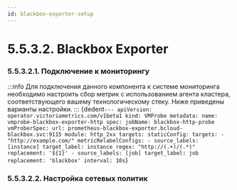 ```yaml
---
id: blackbox-exporter-setup
---
```



# 5.5.3.2. Blackbox Exporter

### 5.5.3.2.1. Подключение к мониторингу
:::info
Для подключения данного компонента к системе мониторинга необходимо настроить сбор метрик с использованием агента кластера, соответствующего вашему технологическому стеку. Ниже приведены варианты настройки.
:::
<Tabs>
    <TabItem value='VictoriaMetrics'>
        <CodeBlock language="bash">
          {dedent`
            ---
            apiVersion: operator.victoriametrics.com/v1beta1
            kind: VMProbe
            metadata:
              name: vmprobe-blackbox-exporter-http
            spec:
              jobName: blackbox-http-probe
              vmProberSpec:
                url: prometheus-blackbox-exporter.bcloud-blackbox.svc:9115
              module: http_2xx
              targets:
                staticConfig:
                  targets:
                    - "http://example.com/"
              metricRelabelConfigs:
                - source_labels: [instance]
                  target_label: instance
                  regex: "http://(.+)/(.*)"
                  replacement: '${1}'
                - source_labels: [job]
                  target_label: job
                  replacement: 'blackbox'
              interval: 10s
          `}
        </CodeBlock>
    </TabItem>
</Tabs>

### 5.5.3.2.2. Настройка сетевых политик
